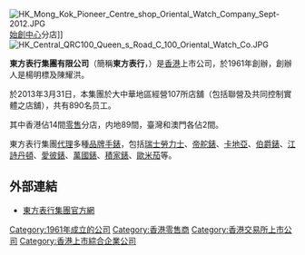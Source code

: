 {{unreferenced|time=2015-02-20}}
{{noteTA
|T=zh-hant:東方表行;zh-hans:东方表行;
|1=zh-hant:東方表行;zh-hans:东方表行;
}}
[[File:HK_Mong_Kok_Pioneer_Centre_shop_Oriental_Watch_Company_Sept-2012.JPG|right]][[始創中心|始創中心]]分店]]
[[File:HK_Central_QRC100_Queen_s_Road_C_100_Oriental_Watch_Co.JPG|right]]

'''東方表行集團有限公司'''（簡稱'''東方表行'''，{{hkex|0398}}）是[[香港|香港]]上市公司，於1961年創辦，創辦人是楊明標及陳耀洪。

於2013年3月31日，本集團於大中華地區經營107所店舖（包括聯營及共同控制實體之店舖），共有890名员工。

其中香港佔14間[[零售|零售]]分店，内地89間，臺灣和澳門各佔2間。

東方表行集團[[代理|代理]]多種[[品牌|品牌]][[手錶|手錶]]，包括[[瑞士|瑞士]][[勞力士|勞力士]]、[[帝舵錶|帝舵錶]]、[[卡地亞|卡地亞]]、[[伯爵錶|伯爵錶]]、[[江詩丹頓|江詩丹頓]]、[[愛彼錶|愛彼錶]]、[[萬國錶|萬國錶]]、[[積家錶|積家錶]]、[[歐米茄|歐米茄]]等。

== 外部連結 ==
{{commonscat|Oriental Watch Co}}
* [http://www.orientalwatch.com.hk/chi/company_profile/default.asp 東方表行集團官方網] {{Wayback|url=http://www.orientalwatch.com.hk/chi/company_profile/default.asp |date=20070324234941 }}

[[Category:1961年成立的公司|Category:1961年成立的公司]]
[[Category:香港零售商|Category:香港零售商]]
[[Category:香港交易所上市公司|Category:香港交易所上市公司]]
[[Category:香港上市綜合企業公司|Category:香港上市綜合企業公司]]
{{HK-corp-stub}}